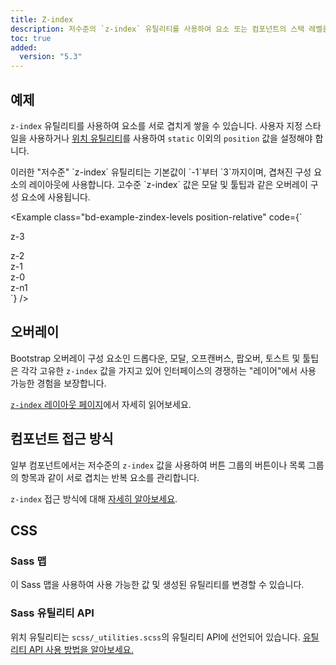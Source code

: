 ```yaml
---
title: Z-index
description: 저수준의 `z-index` 유틸리티를 사용하여 요소 또는 컴포넌트의 스택 레벨을 빠르게 변경할 수 있습니다.
toc: true
added:
  version: "5.3"
---
```


## 예제

`z-index` 유틸리티를 사용하여 요소를 서로 겹치게 쌓을 수 있습니다. 사용자 지정 스타일을 사용하거나 [위치 유틸리티]([[docsref:/utilities/position/]])를 사용하여 `static` 이외의 `position` 값을 설정해야 합니다.

<Callout>
이러한 "저수준" `z-index` 유틸리티는 기본값이 `-1`부터 `3`까지이며, 겹쳐진 구성 요소의 레이아웃에 사용합니다. 고수준 `z-index` 값은 모달 및 툴팁과 같은 오버레이 구성 요소에 사용됩니다.
</Callout>

<Example class="bd-example-zindex-levels position-relative" code={`<div class="z-3 position-absolute p-5 rounded-3"><span>z-3</span></div>
<div class="z-2 position-absolute p-5 rounded-3"><span>z-2</span></div>
<div class="z-1 position-absolute p-5 rounded-3"><span>z-1</span></div>
<div class="z-0 position-absolute p-5 rounded-3"><span>z-0</span></div>
<div class="z-n1 position-absolute p-5 rounded-3"><span>z-n1</span></div>`} />

## 오버레이

Bootstrap 오버레이 구성 요소인 드롭다운, 모달, 오프캔버스, 팝오버, 토스트 및 툴팁은 각각 고유한 `z-index` 값을 가지고 있어 인터페이스의 경쟁하는 "레이어"에서 사용 가능한 경험을 보장합니다.

[`z-index` 레이아웃 페이지]([[docsref:/layout/z-index]])에서 자세히 읽어보세요.

## 컴포넌트 접근 방식

일부 컴포넌트에서는 저수준의 `z-index` 값을 사용하여 버튼 그룹의 버튼이나 목록 그룹의 항목과 같이 서로 겹치는 반복 요소를 관리합니다.

`z-index` 접근 방식에 대해 [자세히 알아보세요]([[docsref:/extend/approach#z-index-scales]]).

## CSS

### Sass 맵

이 Sass 맵을 사용하여 사용 가능한 값 및 생성된 유틸리티를 변경할 수 있습니다.

<ScssDocs name="zindex-levels-map" file="scss/_variables.scss" />

### Sass 유틸리티 API

위치 유틸리티는 `scss/_utilities.scss`의 유틸리티 API에 선언되어 있습니다. [유틸리티 API 사용 방법을 알아보세요.]([[docsref:/utilities/api#using-the-api]])

<ScssDocs name="utils-zindex" file="scss/_utilities.scss" />
